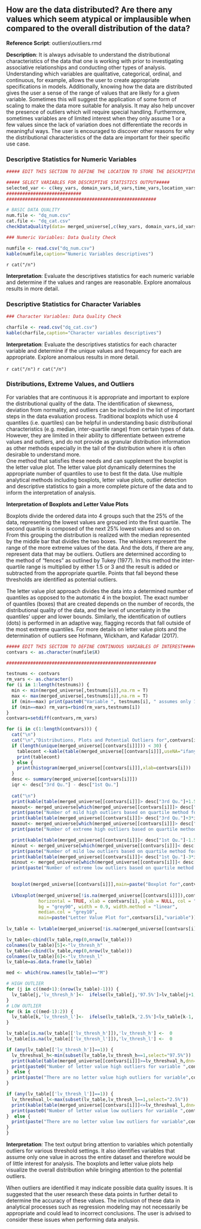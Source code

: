 
## How are the data distributed?  Are there any values which seem atypical or implausible when compared to the overall distribution of the data?

**Reference Script**: outliers\\outliers.rmd

**Description**: It is always advisable to understand the distributional characteristics of the data that one is working with prior to investigating associative relationships and conducting other types of analysis.  Understanding which variables are qualitative, categorical, ordinal, and continuous, for example, allows the user to create appropriate specifications in models.  Additionally, knowing how the data are distributed gives the user a sense of the range of values that are likely for a given variable.  Sometimes this will suggest the application of some form of scaling to make the data more suitable for analysis.  It may also help uncover the presence of outliers which will require special handling.  Furthermore, sometimes variables are of limited interest when they only assume 1 or a few values since the lack of variation does not differentiate the records in meaningful ways.  The user is encouraged to discover other reasons for why the distributional characteristics of the data are important for their specific use case.

### Descriptive Statistics for Numeric Variables


```r

##### EDIT THIS SECTION TO DEFINE THE LOCATION TO STORE THE DESCRIPTIVE STATISTICS AND TO SELECT THE APPROPRIATE DATA FOR ANALYSIS#####

##### SELECT VARIABLES FOR DESCRIPTIVE STATISTICS OUTPUT#####
selected_var <- c(key_vars, domain_vars,id_vars,time_vars,location_vars)
############################
########################################################

# BASIC DATA QUALITY
num.file <- "dq_num.csv"
cat.file <- "dq_cat.csv"
checkDataQuality(data= merged_universe[,c(key_vars, domain_vars,id_vars,time_vars,location_vars)], out.file.num= num.file, out.file.cat= cat.file)

### Numeric Variables: Data Quality Check

numfile <- read.csv("dq_num.csv")
kable(numfile,caption="Numeric Variables descriptives")

```

`r cat("/n")`

**Interpretation**: Evaluate the descriptives statistics for each numeric variable and determine if the values and ranges are reasonable. Explore anomalous results in more detail.

### Descriptive Statistics for Character Variables


```r

### Character Variables: Data Quality Check

charfile <- read.csv("dq_cat.csv")
kable(charfile,caption="Character variables descriptives")

```

 
**Interpretation**: Evaluate the descriptives statistics for each character variable and determine if the unique values and frequency for each are appropriate. Explore anomalous results in more detail.

`r cat("/n")`
`r cat("/n")`

### Distributions, Extreme Values, and Outliers

For variables that are continuous it is appropriate and important to explore the distributional quality of the data.  The identification of skewness, deviation from normality, and outliers can be included in the list of important steps in the data evaluation process.  Traditional boxplots which use 4 quantiles (i.e. quartiles) can be helpful in understanding basic distributional characteristics (e.g. median, inter-quartile range) from certain types of data.  However, they are limited in their ability to differentiate between extreme values and outliers, and do not provide as granular distribution information as other methods especially in the tail of the distribution where it is often desirable to understand more.  
One method that satisfies these needs and can supplement the boxplot is the letter value plot.  The letter value plot dynamically determines the appropriate number of quantiles to use to best fit the data.  Use multiple analytical methods including boxplots, letter value plots, outlier detection and descriptive statistics to gain a more complete picture of the data and to inform the interpretation of analysis.

**Interpretation of Boxplots and Letter Value Plots**

Boxplots divide the ordered data into 4 groups such that the 25% of the data, representing the lowest values are grouped into the first quartile.  The second quartile is composed of the next 25% lowest values and so on.  From this grouping the distribution is realized with the median represented by the middle bar that divides the two boxes.  The whiskers represent the range of the more extreme values of the data.  And the dots, if there are any, represent data that may be outliers.  Outliers are determined according to the method of "fences" as outlined by Tukey (1977).  In this method the inter-quartile range is multiplied by either 1.5 or 3 and the result is added or subtracted from the appropriate quartile.  Points that fall beyond these thresholds are identified as potential outliers.

The letter value plot approach divides the data into a determined number of quantiles as opposed to the automatic 4 in the boxplot.  The exact number of quantiles (boxes) that are created depends on the number of records, the distributional quality of the data, and the level of uncertainty in the quantiles' upper and lower bounds.  Similarly, the identification of outliers (dots) is performed in an adaptive way, flagging records that fall outside of the most extreme quantiles. For more details on letter value plots and the determination of outliers see Hofmann, Wickham, and Kafadar (2017).


```r

##### EDIT THIS SECTION TO DEFINE CONTINUOUS VARIABLES OF INTEREST#####
contvars <- as.character(numfile$X)

########################################################

testnums <- contvars
rm_vars <- as.character()
for (i in 1:length(testnums)) {
  min <- min(merged_universe[,testnums[i]],na.rm = T)
  max <- max(merged_universe[,testnums[i]],na.rm = T)
  if (min==max) print(paste0("Variable ", testnums[i], " assumes only 1 value across the entire dataset. That value is ",min,". Plots and outlier status will be suppressed."))
  if (min==max) rm_vars=rbind(rm_vars,testnums[i])
}
contvars=setdiff(contvars,rm_vars)

for (i in c(1:length(contvars))) {
  cat("\n")
  cat("\n","Distributions, Plots and Potential Outliers for",contvars[i])
  if (length(unique(merged_universe[[contvars[i]]])) < 30) {
    tablecont <-kable(table(merged_universe[[contvars[i]]],useNA="ifany",dnn=c(contvars[i])))
    print(tablecont)
  } else {
    print(histogram(merged_universe[[contvars[i]]],xlab=contvars[i]))
  }
  desc <- summary(merged_universe[[contvars[i]]])
  iqr <- desc["3rd Qu."] - desc["1st Qu."]
  
  cat("\n")
  print(kable(table(merged_universe[[contvars[i]]]> desc["3rd Qu."]+1.5*iqr,dnn="Mild High Outlier")))
  maxout<- merged_universe[which(merged_universe[[contvars[i]]]> desc["3rd Qu."]+1.5*iqr),]
  print(paste("Number of mild high outliers based on quartile method for variable",contvars[i],"is",nrow(maxout)))
  print(kable(table(merged_universe[[contvars[i]]]> desc["3rd Qu."]+3*iqr,dnn="Extreme High Outlier")))
  maxout<- merged_universe[which(merged_universe[[contvars[i]]]> desc["3rd Qu."]+3*iqr),]  
  print(paste("Number of extreme high outliers based on quartile method for variable",contvars[i],"is",nrow(maxout)))

  print(kable(table(merged_universe[[contvars[i]]]< desc["1st Qu."]-1.5*iqr,dnn="Mild Low Outlier")))
  minout <- merged_universe[which(merged_universe[[contvars[i]]]< desc["1st Qu."]-1.5*iqr),]
  print(paste("Number of mild low outliers based on quartile method for variable",contvars[i],"is",nrow(minout)))
  print(kable(table(merged_universe[[contvars[i]]]< desc["1st Qu."]-3*iqr,dnn="Extreme Low Outlier")))
  minout <- merged_universe[which(merged_universe[[contvars[i]]]< desc["1st Qu."]-3*iqr),]
  print(paste("Number of extreme low outliers based on quartile method for variable",contvars[i],"is",nrow(minout)))

  
  boxplot(merged_universe[[contvars[i]]],main=paste("Boxplot for",contvars[i],"variable"))
  
  LVboxplot(merged_universe[!is.na(merged_universe[[contvars[i]]]),contvars[i]], alpha = 0.95, k = NULL, perc = NULL,
            horizontal = TRUE, xlab = contvars[i], ylab = NULL, col = "grey30",
            bg = "grey90", width = 0.9, width.method = "linear",
            median.col = "grey10",
            main=paste("Letter Value Plot for",contvars[i],"variable"))
  
lv_table <- lvtable(merged_universe[!is.na(merged_universe[[contvars[i]]]),contvars[i]],k=determineDepth(nrow(merged_universe[!is.na(merged_universe[[contvars[i]]]),]),alpha=.05),alpha=.95)

lv_table<-cbind(lv_table,rep(0,nrow(lv_table)))
colnames(lv_table)[5]<-"lv_thresh_h"
lv_table<-cbind(lv_table,rep(0,nrow(lv_table)))
colnames(lv_table)[6]<-"lv_thresh_l"
lv_table=as.data.frame(lv_table)

med <- which(row.names(lv_table)=="M")

# HIGH OUTLIER
for (j in c((med+1):(nrow(lv_table)-1))) {
  lv_table[j,'lv_thresh_h']<-  ifelse(lv_table[j,'97.5%']>lv_table[j+1,'2.5%'] ,1,0)
}
# LOW OUTLIER
for (k in c((med-1):2)) {
  lv_table[k,'lv_thresh_l']<-  ifelse(lv_table[k,'2.5%']<lv_table[k-1,'97.5%'] ,1,0)
}

lv_table[is.na(lv_table[['lv_thresh_h']]),'lv_thresh_h'] <-  0
lv_table[is.na(lv_table[['lv_thresh_l']]),'lv_thresh_l'] <-  0

if (any(lv_table[['lv_thresh_h']]==1)) {
  lv_threshval_h<-min(subset(lv_table,lv_thresh_h==1,select="97.5%"))
  print(kable(table(merged_universe[[contvars[i]]]>=lv_threshval_h,dnn="Letter Value High Outliers")))
  print(paste0("Number of letter value high outliers for variable ",contvars[i]," is ",nrow(subset(merged_universe,get(contvars[i])>=lv_threshval_h)),".  Values above ",lv_threshval_h," are considered outliers with this method."))
}  else {
  print(paste("There are no letter value high outliers for variable",contvars[i]))
}

if (any(lv_table[['lv_thresh_l']]==1)) {
  lv_threshval_l<-max(subset(lv_table,lv_thresh_l==1,select="2.5%"))
  print(kable(table(merged_universe[[contvars[i]]]<=lv_threshval_l,dnn="Letter Value Low Outliers")))
  print(paste0("Number of letter value low outliers for variable ",contvars[i]," is ",nrow(subset(merged_universe,get(contvars[i])<=lv_threshval_l)),".  Values below ",lv_threshval_l," are considered outliers with this method."))
}  else {
  print(paste("There are no letter value low outliers for variable",contvars[i]))
}
}

```

**Interpretation**: The text output bring attention to variables which potentially outliers for various threshold settings.  It also identifies variables that assume only one value in across the entire dataset and therefore would be of little interest for analysis.  The boxplots and letter value plots help visualize the overall distribution while bringing attention to the potential outliers.

When outliers are identified it may indicate possible data quality issues.  It is suggested that the user research these data points in further detail to determine the accuracy of these values.  The inclusion of these data in analytical processes such as regression modeling may not necessarily be appropriate and could lead to incorrect conclusions.  The user is advised to consider these issues when performing data analysis.
